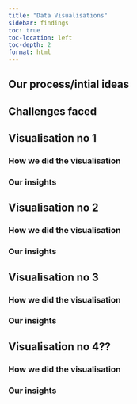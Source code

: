 ```yaml
---
title: "Data Visualisations"
sidebar: findings
toc: true             
toc-location: left    
toc-depth: 2 
format: html
---
```


## Our process/intial ideas

## Challenges faced

## Visualisation no 1

### How we did the visualisation

### Our insights

## Visualisation no 2

### How we did the visualisation

### Our insights

## Visualisation no 3

### How we did the visualisation

### Our insights

## Visualisation no 4??

### How we did the visualisation

### Our insights